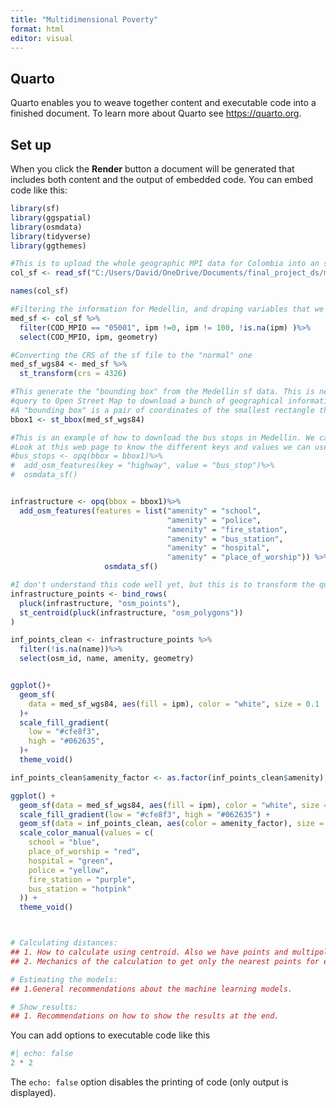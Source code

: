 ```yaml
---
title: "Multidimensional Poverty"
format: html
editor: visual
---
```


## Quarto

Quarto enables you to weave together content and executable code into a finished document. To learn more about Quarto see <https://quarto.org>.

## Set up

When you click the **Render** button a document will be generated that includes both content and the output of embedded code. You can embed code like this:

```r
library(sf)
library(ggspatial)
library(osmdata)
library(tidyverse)
library(ggthemes)

#This is to upload the whole geographic MPI data for Colombia into an sf file.
col_sf <- read_sf("C:/Users/David/OneDrive/Documents/final_project_ds/medellin/VULNRB_IPMxMZ.shp")

names(col_sf)

#Filtering the information for Medellin, and droping variables that we don't need.
med_sf <- col_sf %>%
  filter(COD_MPIO == "05001", ipm !=0, ipm != 100, !is.na(ipm) )%>%
  select(COD_MPIO, ipm, geometry)

#Converting the CRS of the sf file to the "normal" one
med_sf_wgs84 <- med_sf %>%
  st_transform(crs = 4326)

#This generate the "bounding box" from the Medellin sf data. This is needed to do the 
#query to Open Street Map to download a bunch of geographical information in Medellin.
#A "bounding box" is a pair of coordinates of the smallest rectangle that encloses the city of Medellin.
bbox1 <- st_bbox(med_sf_wgs84)

#This is an example of how to download the bus stops in Medellin. We can do this for a bunch of other things.
#Look at this web page to know the different keys and values we can use: https://wiki.openstreetmap.org/wiki/Map_features
#bus_stops <- opq(bbox = bbox1)%>%
#  add_osm_features(key = "highway", value = "bus_stop")%>%
#  osmdata_sf()


infrastructure <- opq(bbox = bbox1)%>%
  add_osm_features(features = list("amenity" = "school",
                                   "amenity" = "police",
                                   "amenity" = "fire_station",
                                   "amenity" = "bus_station",
                                   "amenity" = "hospital",
                                   "amenity" = "place_of_worship")) %>%
                     osmdata_sf()

#I don't understand this code well yet, but this is to transform the query into a usable dataframe.
infrastructure_points <- bind_rows(
  pluck(infrastructure, "osm_points"),
  st_centroid(pluck(infrastructure, "osm_polygons"))
)

inf_points_clean <- infrastructure_points %>%
  filter(!is.na(name))%>%
  select(osm_id, name, amenity, geometry)


ggplot()+
  geom_sf(
    data = med_sf_wgs84, aes(fill = ipm), color = "white", size = 0.1
  )+
  scale_fill_gradient(
    low = "#cfe8f3", 
    high = "#062635",
  )+
  theme_void()

inf_points_clean$amenity_factor <- as.factor(inf_points_clean$amenity)

ggplot() +
  geom_sf(data = med_sf_wgs84, aes(fill = ipm), color = "white", size = 0.1) +
  scale_fill_gradient(low = "#cfe8f3", high = "#062635") +
  geom_sf(data = inf_points_clean, aes(color = amenity_factor), size = 1, alpha = 0.7) +
  scale_color_manual(values = c(
    school = "blue",
    place_of_worship = "red",
    hospital = "green",
    police = "yellow",
    fire_station = "purple",
    bus_station = "hotpink"
  )) +
  theme_void()



# Calculating distances:
## 1. How to calculate using centroid. Also we have points and multipolygon variable.
## 2. Mechanics of the calculation to get only the nearest points for each block.

# Estimating the models:
## 1.General recommendations about the machine learning models.

# Show results:
## 1. Recommendations on how to show the results at the end.
```

You can add options to executable code like this

```r
#| echo: false
2 * 2
```

The `echo: false` option disables the printing of code (only output is displayed).
